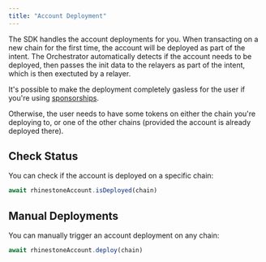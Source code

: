 ```yaml
---
title: "Account Deployment"
---
```


The SDK handles the account deployments for you. When transacting on a new chain for the first time, the account will be deployed as part of the intent. The Orchestrator automatically detects if the account needs to be deployed, then passes the init data to the relayers as part of the intent, which is then exectuted by a relayer.

It's possible to make the deployment completely gasless for the user if you're using [sponsorships](../core/fee-sponsorship).

Otherwise, the user needs to have some tokens on either the chain you're deploying to, or one of the other chains (provided the account is already deployed there).

## Check Status

You can check if the account is deployed on a specific chain:

```ts
await rhinestoneAccount.isDeployed(chain)
```

## Manual Deployments

You can manually trigger an account deployment on any chain:

```ts
await rhinestoneAccount.deploy(chain)
```
